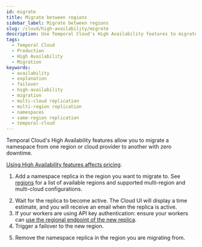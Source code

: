 ```yaml
---
id: migrate
title: Migrate between regions
sidebar_label: Migrate between regions
slug: /cloud/high-availability/migrate
description: Use Temporal Cloud's High Availability features to migrate between regions.
tags:
  - Temporal Cloud
  - Production
  - High Availability
  - Migration
keywords:
  - availability
  - explanation
  - failover
  - high-availability
  - migration
  - multi-cloud replication
  - multi-region replication
  - namespaces
  - same-region replication
  - temporal-cloud
---
```



Temporal Cloud's High Availability features allow you to migrate a namespace from one region or cloud provider to another with zero downtime.

[Using High Availability features affects pricing](/cloud/pricing#high-availability-features).

1. Add a namespace replica in the region you want to migrate to. See [regions](/cloud/regions) for a list of available regions and supported multi-region and multi-cloud configurations.

<CaptionedImage
    src="/img/cloud/high-availability/migrate/1-add-replica.png"
    title="Add a namespace replica"
    zoom="true"
/>

<CaptionedImage
    src="/img/cloud/high-availability/migrate/2-choose-region.png"
    title="Choose the region for the replica"
    zoom="true"
/>

2. Wait for the replica to become active. The Cloud UI will display a time estimate, and you will receive an email when the replica is active.
3. If your workers are using API key authentication: ensure your workers can [use the regional endpoint of the new replica](/cloud/namespaces#access-namespaces).
4. Trigger a failover to the new region.

<CaptionedImage
    src="/img/cloud/high-availability/migrate/3-failover.png"
    title="Initiate failover to the new region"
    zoom="true"
/>

5. Remove the namespace replica in the region you are migrating from.

<CaptionedImage
    src="/img/cloud/high-availability/migrate/4-remove-replica.png"
    title="Remove the replica for the original region"
    zoom="true"
/>
